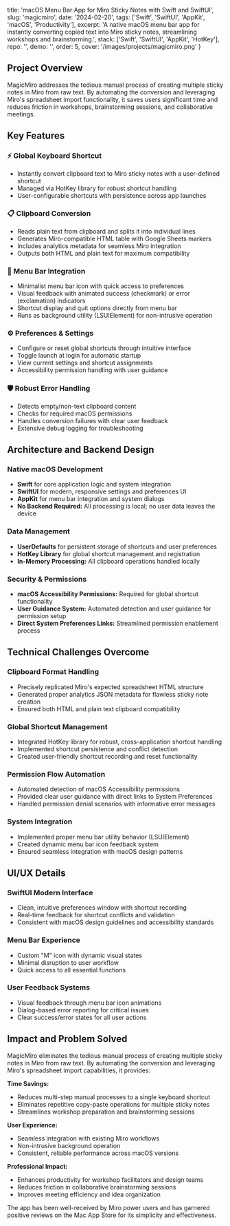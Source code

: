   title: 'macOS Menu Bar App for Miro Sticky Notes with Swift and SwiftUI',
  slug: 'magicmiro',
  date: '2024-02-20',
  tags: ['Swift', 'SwiftUI', 'AppKit', 'macOS', 'Productivity'],
  excerpt: 'A native macOS menu bar app for instantly converting copied text into Miro sticky notes, streamlining workshops and brainstorming.',
  stack: ['Swift', 'SwiftUI', 'AppKit', 'HotKey'],
  repo: '',
  demo: '',
  order: 5,
  cover: '/images/projects/magicmiro.png'
}

## Project Overview

MagicMiro addresses the tedious manual process of creating multiple sticky notes in Miro from raw text. By automating the conversion and leveraging Miro's spreadsheet import functionality, it saves users significant time and reduces friction in workshops, brainstorming sessions, and collaborative meetings.

## Key Features

### ⚡ Global Keyboard Shortcut
- Instantly convert clipboard text to Miro sticky notes with a user-defined shortcut
- Managed via HotKey library for robust shortcut handling
- User-configurable shortcuts with persistence across app launches

### 📋 Clipboard Conversion
- Reads plain text from clipboard and splits it into individual lines
- Generates Miro-compatible HTML table with Google Sheets markers
- Includes analytics metadata for seamless Miro integration
- Outputs both HTML and plain text for maximum compatibility

### 🎯 Menu Bar Integration
- Minimalist menu bar icon with quick access to preferences
- Visual feedback with animated success (checkmark) or error (exclamation) indicators
- Shortcut display and quit options directly from menu bar
- Runs as background utility (LSUIElement) for non-intrusive operation

### ⚙️ Preferences & Settings
- Configure or reset global shortcuts through intuitive interface
- Toggle launch at login for automatic startup
- View current settings and shortcut assignments
- Accessibility permission handling with user guidance

### 🛡️ Robust Error Handling
- Detects empty/non-text clipboard content
- Checks for required macOS permissions
- Handles conversion failures with clear user feedback
- Extensive debug logging for troubleshooting


## Architecture and Backend Design

### Native macOS Development
- **Swift** for core application logic and system integration
- **SwiftUI** for modern, responsive settings and preferences UI
- **AppKit** for menu bar integration and system dialogs
- **No Backend Required:** All processing is local; no user data leaves the device

### Data Management
- **UserDefaults** for persistent storage of shortcuts and user preferences
- **HotKey Library** for global shortcut management and registration
- **In-Memory Processing:** All clipboard operations handled locally

### Security & Permissions
- **macOS Accessibility Permissions:** Required for global shortcut functionality
- **User Guidance System:** Automated detection and user guidance for permission setup
- **Direct System Preferences Links:** Streamlined permission enablement process

## Technical Challenges Overcome

### Clipboard Format Handling
- Precisely replicated Miro's expected spreadsheet HTML structure
- Generated proper analytics JSON metadata for flawless sticky note creation
- Ensured both HTML and plain text clipboard compatibility

### Global Shortcut Management
- Integrated HotKey library for robust, cross-application shortcut handling
- Implemented shortcut persistence and conflict detection
- Created user-friendly shortcut recording and reset functionality

### Permission Flow Automation
- Automated detection of macOS Accessibility permissions
- Provided clear user guidance with direct links to System Preferences
- Handled permission denial scenarios with informative error messages

### System Integration
- Implemented proper menu bar utility behavior (LSUIElement)
- Created dynamic menu bar icon feedback system
- Ensured seamless integration with macOS design patterns

## UI/UX Details

### SwiftUI Modern Interface
- Clean, intuitive preferences window with shortcut recording
- Real-time feedback for shortcut conflicts and validation
- Consistent with macOS design guidelines and accessibility standards

### Menu Bar Experience
- Custom "M" icon with dynamic visual states
- Minimal disruption to user workflow
- Quick access to all essential functions

### User Feedback Systems
- Visual feedback through menu bar icon animations
- Dialog-based error reporting for critical issues
- Clear success/error states for all user actions

## Impact and Problem Solved

MagicMiro eliminates the tedious manual process of creating multiple sticky notes in Miro from raw text. By automating the conversion and leveraging Miro's spreadsheet import capabilities, it provides:

**Time Savings:**
- Reduces multi-step manual processes to a single keyboard shortcut
- Eliminates repetitive copy-paste operations for multiple sticky notes
- Streamlines workshop preparation and brainstorming sessions

**User Experience:**
- Seamless integration with existing Miro workflows
- Non-intrusive background operation
- Consistent, reliable performance across macOS versions

**Professional Impact:**
- Enhances productivity for workshop facilitators and design teams
- Reduces friction in collaborative brainstorming sessions
- Improves meeting efficiency and idea organization

The app has been well-received by Miro power users and has garnered positive reviews on the Mac App Store for its simplicity and effectiveness.


